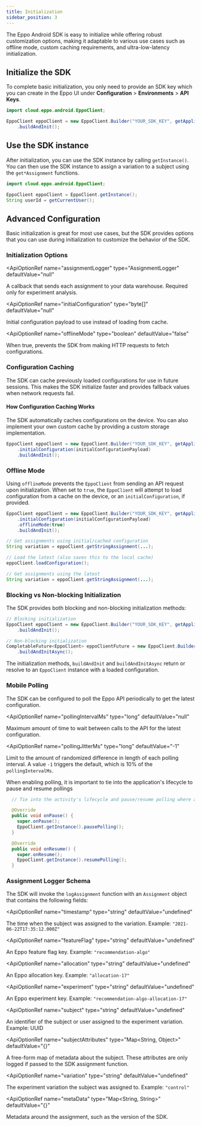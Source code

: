 ```yaml
---
title: Initialization
sidebar_position: 3
---
```



The Eppo Android SDK is easy to initialize while offering robust customization options, making it adaptable to various use cases such as offline mode, custom caching requirements, and ultra-low-latency initialization.

## Initialize the SDK

To complete basic initialization, you only need to provide an SDK key which you can create in the Eppo UI under **Configuration** > **Environments** > **API Keys**. 

```java
import cloud.eppo.android.EppoClient;

EppoClient eppoClient = new EppoClient.Builder("YOUR_SDK_KEY", getApplication())
    .buildAndInit();
```

## Use the SDK instance

After initialization, you can use the SDK instance by calling `getInstance()`. You can then use the SDK instance to assign a variation to a subject using the `get*Assignment` functions.

```java
import cloud.eppo.android.EppoClient;

EppoClient eppoClient = EppoClient.getInstance();
String userId = getCurrentUser();
```

## Advanced Configuration

Basic initialization is great for most use cases, but the SDK provides options that you can use during initialization to customize the behavior of the SDK.

### Initialization Options

<ApiOptionRef 
  name="assignmentLogger"
  type="AssignmentLogger"
  defaultValue="null"
>

A callback that sends each assignment to your data warehouse. Required only for experiment analysis.
</ApiOptionRef>

<ApiOptionRef 
  name="initialConfiguration"
  type="byte[]"
  defaultValue="null"
>

Initial configuration payload to use instead of loading from cache.
</ApiOptionRef>

<ApiOptionRef 
  name="offlineMode"
  type="boolean"
  defaultValue="false"
>

When true, prevents the SDK from making HTTP requests to fetch configurations.
</ApiOptionRef>

### Configuration Caching

The SDK can cache previously loaded configurations for use in future sessions. This makes the SDK initialize faster and provides fallback values when network requests fail.

#### How Configuration Caching Works

The SDK automatically caches configurations on the device. You can also implement your own custom cache by providing a custom storage implementation.

```java
EppoClient eppoClient = new EppoClient.Builder("YOUR_SDK_KEY", getApplication())
    .initialConfiguration(initialConfigurationPayload)
    .buildAndInit();
```

### Offline Mode

Using `offlineMode` prevents the `EppoClient` from sending an API request upon initialization. When set to `true`, the `EppoClient` will attempt to load configuration from a cache on the device, or an `initialConfiguration`, if provided.

```java
EppoClient eppoClient = new EppoClient.Builder("YOUR_SDK_KEY", getApplication())
    .initialConfiguration(initialConfigurationPayload)
    .offlineMode(true)
    .buildAndInit();

// Get assignments using initial/cached configuration
String variation = eppoClient.getStringAssignment(...);

// Load the latest (also saves this to the local cache)
eppoClient.loadConfiguration();

// Get assignments using the latest
String variation = eppoClient.getStringAssignment(...);
```

### Blocking vs Non-blocking Initialization

The SDK provides both blocking and non-blocking initialization methods:

```java
// Blocking initialization
EppoClient eppoClient = new EppoClient.Builder("YOUR_SDK_KEY", getApplication())
    .buildAndInit();

// Non-blocking initialization
CompletableFuture<EppoClient> eppoClientFuture = new EppoClient.Builder("YOUR_SDK_KEY", getApplication())
    .buildAndInitAsync();
```

The initialization methods, `buildAndInit` and `buildAndInitAsync` return or resolve to an `EppoClient` instance with a loaded configuration.

### Mobile Polling

The SDK can be configured to poll the Eppo API periodically to get the latest configuration.

<ApiOptionRef
  name="pollingIntervalMs"
  type="long"
  defaultValue="null"
>

Maximum amount of time to wait between calls to the API for the latest configuration.
</ApiOptionRef>

<ApiOptionRef
  name="pollingJitterMs"
  type="long"
  defaultValue="-1"
>

Limit to the amount of randomized difference in length of each polling interval. A value `-1` triggers the default, which is 10% of the `pollingIntervalMs`.
</ApiOptionRef>


When enabling polling, it is important to tie into the application's lifecycle to pause and resume pollings

```java
  // Tie into the activity's lifecycle and pause/resume polling where appropriate.

  @Override
  public void onPause() {
    super.onPause();
    EppoClient.getInstance().pausePolling();
  }

  @Override
  public void onResume() {
    super.onResume();
    EppoClient.getInstance().resumePolling();
  }

```

### Assignment Logger Schema

The SDK will invoke the `logAssignment` function with an `Assignment` object that contains the following fields:

<ApiOptionRef 
  name="timestamp"
  type="string"
  defaultValue="undefined"
>

The time when the subject was assigned to the variation. Example: `"2021-06-22T17:35:12.000Z"`
</ApiOptionRef>

<ApiOptionRef 
  name="featureFlag"
  type="string"
  defaultValue="undefined"
>

An Eppo feature flag key. Example: `"recommendation-algo"`
</ApiOptionRef>

<ApiOptionRef 
  name="allocation"
  type="string"
  defaultValue="undefined"
>

An Eppo allocation key. Example: `"allocation-17"`
</ApiOptionRef>

<ApiOptionRef 
  name="experiment"
  type="string"
  defaultValue="undefined"
>

An Eppo experiment key. Example: `"recommendation-algo-allocation-17"`
</ApiOptionRef>

<ApiOptionRef 
  name="subject"
  type="string"
  defaultValue="undefined"
>

An identifier of the subject or user assigned to the experiment variation. Example: UUID
</ApiOptionRef>

<ApiOptionRef 
  name="subjectAttributes"
  type="Map<String, Object>"
  defaultValue="{}"
>

A free-form map of metadata about the subject. These attributes are only logged if passed to the SDK assignment function.
</ApiOptionRef>

<ApiOptionRef 
  name="variation"
  type="string"
  defaultValue="undefined"
>

The experiment variation the subject was assigned to. Example: `"control"`
</ApiOptionRef>

<ApiOptionRef 
  name="metaData"
  type="Map<String, String>"
  defaultValue="{}"
>

Metadata around the assignment, such as the version of the SDK.
</ApiOptionRef>
``` 